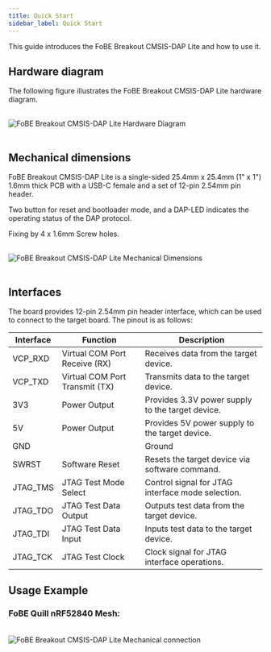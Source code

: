 ```yaml
---
title: Quick Start
sidebar_label: Quick Start
---
```


This guide introduces the FoBE Breakout CMSIS-DAP Lite and how to use it.

## Hardware diagram

The following figure illustrates the FoBE Breakout CMSIS-DAP Lite hardware diagram.

<br/>
<div style={{ textAlign: 'center' }}>
  <img src="/img/products/f2211-r1a.digram.png" alt="FoBE Breakout CMSIS-DAP Lite Hardware Diagram" style={{ width: '80%', height: 'auto' }} />
</div>
<br/>

## Mechanical dimensions

FoBE Breakout CMSIS-DAP Lite is a single-sided 25.4mm x 25.4mm (1" x 1") 1.6mm thick PCB with a USB-C female and a set of 12-pin 2.54mm pin header. 

Two button for reset and bootloader mode, and a DAP-LED indicates the operating status of the DAP protocol.

Fixing by 4 x 1.6mm Screw holes.

<br/>
<div style={{ textAlign: 'center' }}>
  <img src="/img/products/f2211-r1a.dimensions.png" alt="FoBE Breakout CMSIS-DAP Lite Mechanical Dimensions" style={{ width: '80%', height: 'auto' }} />
</div>
<br/>

## Interfaces

The board provides 12-pin 2.54mm pin header interface, which can be used to connect to the target board. The pinout is as follows:

  |Interface                           |Function |Description|
  |-------------------------------|---------|--------|
  |VCP_RXD  |Virtual COM Port Receive (RX)       |Receives data from the target device.
  |VCP_TXD	|Virtual COM Port Transmit (TX)|	Transmits data to the target device.
  |3V3|	Power Output	|Provides 3.3V power supply to the target device.
  |5V|	Power Output	|Provides 5V power supply to the target device.
  |GND|  |Ground       |
  |SWRST|	Software Reset	|Resets the target device via software command.
  |JTAG_TMS|	JTAG Test Mode Select	|Control signal for JTAG interface mode selection.
  |JTAG_TDO|	JTAG Test Data Output	|Outputs test data from the target device.
  |JTAG_TDI|	JTAG Test Data Input	|Inputs test data to the target device.
  |JTAG_TCK|	JTAG Test Clock	|Clock signal for JTAG interface operations.

## Usage Example

### FoBE Quill nRF52840 Mesh:

<br/>
<div style={{ textAlign: 'center' }}>
  <img src="/img/products/f2211-r1a.connection.png" alt="FoBE Breakout CMSIS-DAP Lite Mechanical connection" style={{ width: '80%', height: 'auto' }} />
</div>
<br/>